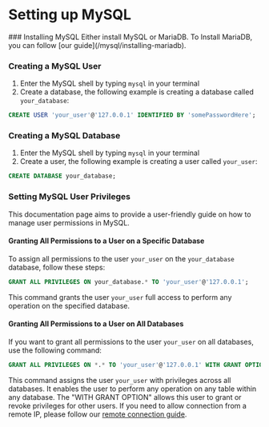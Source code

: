 
# Setting up MySQL

<Steps>
### Installing MySQL
Either install MySQL or MariaDB. To Install MariaDB, you can follow [our guide](/mysql/installing-mariadb).

### Creating a MySQL User

1) Enter the MySQL shell by typing `mysql` in your terminal
2) Create a database, the following example is creating a database called `your_database`:
```sql copy
CREATE USER 'your_user'@'127.0.0.1' IDENTIFIED BY 'somePasswordHere';
```

### Creating a MySQL Database

1) Enter the MySQL shell by typing `mysql` in your terminal
2) Create a user, the following example is creating a user called `your_user`:
```sql copy
CREATE DATABASE your_database;
```

### Setting MySQL User Privileges

This documentation page aims to provide a user-friendly guide on how to manage user permissions in MySQL.

#### Granting All Permissions to a User on a Specific Database

To assign all permissions to the user `your_user` on the `your_database` database, follow these steps:
```sql copy
GRANT ALL PRIVILEGES ON your_database.* TO 'your_user'@'127.0.0.1';
```
This command grants the user `your_user` full access to perform any operation on the specified database.

#### Granting All Permissions to a User on All Databases
If you want to grant all permissions to the user `your_user` on all databases, use the following command:
```sql copy
GRANT ALL PRIVILEGES ON *.* TO 'your_user'@'127.0.0.1' WITH GRANT OPTION;
```

This command assigns the user `your_user` with privileges across all databases. It enables the user to perform any operation on any table within any database.  The "WITH GRANT OPTION" allows this user to grant or revoke privileges for other users.
</Steps>
If you need to allow connection from a remote IP, please follow our [remote connection guide](/mysql/setting-up-mysql#setting-mysql-user-privileges).
